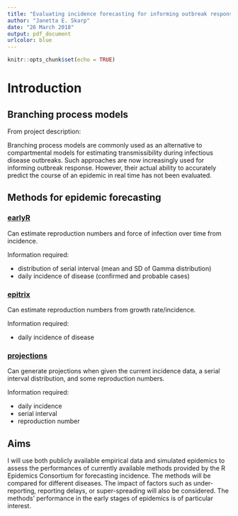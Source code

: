 ```yaml
---
title: "Evaluating incidence forecasting for informing outbreak response"
author: "Janetta E. Skarp"
date: "26 March 2018"
output: pdf_document
urlcolor: blue
---
```


```r
knitr::opts_chunk$set(echo = TRUE)
```

# Introduction

## Branching process models

From project description:

Branching process models are commonly used as an alternative to compartmental models for estimating transmissibility during infectious disease outbreaks. Such approaches are now increasingly used for informing outbreak response.  However, their actual ability to accurately predict the course of an epidemic in real time has not been evaluated.

## Methods for epidemic forecasting

### [earlyR](http://www.repidemicsconsortium.org/earlyR)

Can estimate reproduction numbers and force of infection over time from incidence.

Information required:

* distribution of serial interval (mean and SD of Gamma distribution)
* daily incidence of disease (confirmed and probable cases)

### [epitrix](http://www.repidemicsconsortium.org/epitrix/)

Can estimate reproduction numbers from growth rate/incidence.

Information required:

* daily incidence of disease

### [projections](https://github.com/reconhub/projections)

Can generate projections when given the current incidence data, a serial interval distribution, and some reproduction numbers.

Information required:

* daily incidence
* serial interval
* reproduction number

## Aims

I will use both publicly available empirical data and simulated epidemics to assess the performances of currently available methods provided by the R Epidemics Consortium for forecasting incidence. The methods will be compared for different diseases. The impact of factors such as under-reporting, reporting delays, or super-spreading will also be considered. The methods' performance in the early stages of epidemics is of particular interest.  
